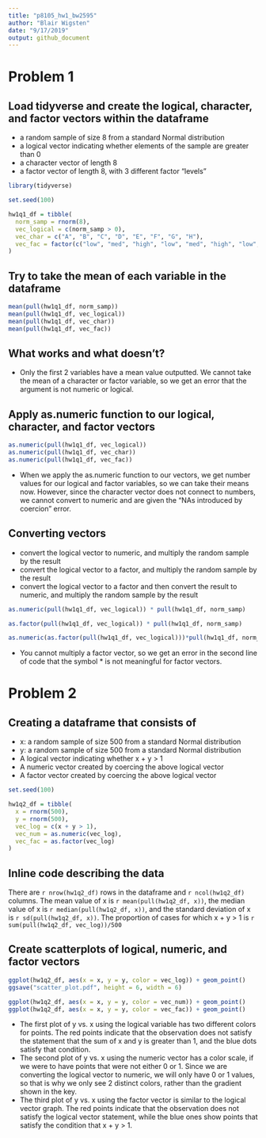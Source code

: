 ```yaml
---
title: "p8105_hw1_bw2595"
author: "Blair Wigsten"
date: "9/17/2019"
output: github_document
---
```


# Problem 1

## Load tidyverse and create the logical, character, and factor vectors within the dataframe
* a random sample of size 8 from a standard Normal distribution
* a logical vector indicating whether elements of the sample are greater than 0
* a character vector of length 8
* a factor vector of length 8, with 3 different factor “levels”
```r
library(tidyverse)

set.seed(100)

hw1q1_df = tibble(
  norm_samp = rnorm(8),
  vec_logical = c(norm_samp > 0),
  vec_char = c("A", "B", "C", "D", "E", "F", "G", "H"),
  vec_fac = factor(c("low", "med", "high", "low", "med", "high", "low", "med"))
)
```

## Try to take the mean of each variable in the dataframe
```r
mean(pull(hw1q1_df, norm_samp))
mean(pull(hw1q1_df, vec_logical))
mean(pull(hw1q1_df, vec_char))
mean(pull(hw1q1_df, vec_fac))
```
## What works and what doesn't?
* Only the first 2 variables have a mean value outputted. We cannot take the mean of a character or factor variable, so we get an error that the argument is not numeric or logical.  

## Apply as.numeric function to our logical, character, and factor vectors
```r
as.numeric(pull(hw1q1_df, vec_logical))
as.numeric(pull(hw1q1_df, vec_char))
as.numeric(pull(hw1q1_df, vec_fac))
```
* When we apply the as.numeric function to our vectors, we get number values for our logical and factor variables, so we can take their means now. However, since the character vector does not connect to numbers, we cannot convert to numeric and are given the "NAs introduced by coercion" error. 

## Converting vectors 
* convert the logical vector to numeric, and multiply the random sample by the result
* convert the logical vector to a factor, and multiply the random sample by the result
* convert the logical vector to a factor and then convert the result to numeric, and multiply the random sample by the result
```r
as.numeric(pull(hw1q1_df, vec_logical)) * pull(hw1q1_df, norm_samp)

as.factor(pull(hw1q1_df, vec_logical)) * pull(hw1q1_df, norm_samp)

as.numeric(as.factor(pull(hw1q1_df, vec_logical)))*pull(hw1q1_df, norm_samp)
```
* You cannot multiply a factor vector, so we get an error in the second line of code that the symbol * is not meaningful for factor vectors.

# Problem 2

## Creating a dataframe that consists of 
* x: a random sample of size 500 from a standard Normal distribution
* y: a random sample of size 500 from a standard Normal distribution
* A logical vector indicating whether x + y > 1
* A numeric vector created by coercing the above logical vector
* A factor vector created by coercing the above logical vector
```r

set.seed(100)

hw1q2_df = tibble(
  x = rnorm(500),
  y = rnorm(500),
  vec_log = c(x + y > 1), 
  vec_num = as.numeric(vec_log),
  vec_fac = as.factor(vec_log)
)
```

## Inline code describing the data
There are `r nrow(hw1q2_df)` rows in the dataframe and `r ncol(hw1q2_df)` columns. The mean value of x is `r mean(pull(hw1q2_df, x))`, the median value of x is `r median(pull(hw1q2_df, x))`, and the standard deviation of x is `r sd(pull(hw1q2_df, x))`. The proportion of cases for which     x + y > 1 is `r sum(pull(hw1q2_df, vec_log))/500`

## Create scatterplots of logical, numeric, and factor vectors
```r
ggplot(hw1q2_df, aes(x = x, y = y, color = vec_log)) + geom_point()
ggsave("scatter_plot.pdf", height = 6, width = 6)

ggplot(hw1q2_df, aes(x = x, y = y, color = vec_num)) + geom_point()
ggplot(hw1q2_df, aes(x = x, y = y, color = vec_fac)) + geom_point()
```
* The first plot of y vs. x using the logical variable has two different colors for points. The red points indicate that the observation does not satisfy the statement that the sum of x and y is greater than 1, and the blue dots satisfy that condition. 
* The second plot of y vs. x using the numeric vector has a color scale, if we were to have points that were not either 0 or 1. Since we are converting the logical vector to numeric, we will only have 0 or 1 values, so that is why we only see 2 distinct colors, rather than the gradient shown in the key. 
* The third plot of y vs. x using the factor vector is similar to the logical vector graph. The red points indicate that the observation does not satisfy the logical vector statement, while the blue ones show points that satisfy the condition that     x + y > 1. 